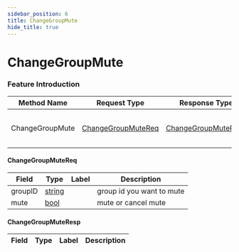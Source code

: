 ```yaml
---
sidebar_position: 6
title: ChangeGroupMute
hide_title: true
---
```


# ChangeGroupMute

### Feature Introduction



| Method Name | Request Type | Response Type | Description |
| ----------- | ------------ | ------------- | ------------- |
| ChangeGroupMute | [ChangeGroupMuteReq](docs/group/index.mdx#ChangeGroupMuteReq) | [ChangeGroupMuteResp](docs/group/index.mdx#ChangeGroupMuteResp) | mute or cancel mute a group |
 

#### ChangeGroupMuteReq
| Field | Type | Label | Description |
| ----- | ---- | ----- | ----------- |
| groupID | [string](docs/scalar/scalar.mdx) |  | group id you want to mute |
| mute | [bool](docs/scalar/scalar.mdx) |  | mute or cancel mute |
 

#### ChangeGroupMuteResp
| Field | Type | Label | Description |
| ----- | ---- | ----- | ----------- |


